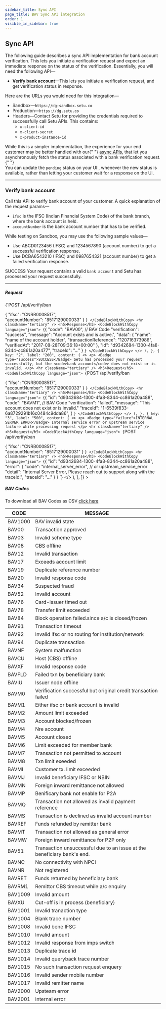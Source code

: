```yaml
---
sidebar_title: Sync API
page_title: BAV Sync API integration
order: 1
visible_in_sidebar: true
---
```


## Sync API

The following guide describes a sync API implementation for bank account verification. This lets you initiate a verification request and expect an immediate response on the status of the verification. Essentially, you will need the following API—

- **Verify bank account**—This lets you initiate a verification request, and get verification status in response.

Here are the URLs you would need for this integration—

- Sandbox—`https://dg-sandbox.setu.co`
- Production—`https://dg.setu.co`
- Headers—Contact Setu for providing the credentials required to successfully call Setu APIs. This contains:
  - `x-client-id`
  - `x-client-secret`
  - `x-product-instance-id`

<Callout type="warning">
  While this is a simpler implementation, the experience for your end customer
  may be better handled with our{" "}
  <a href="/data/bav/api-integration/async">async APIs</a>, that let you
  asynchronously fetch the status associated with a bank verification request.{" "}
  <br />
  You can update the <code>pending</code> status on your UI , whenever the new status is available,
  rather than letting your customer wait for a response on the UI.
</Callout>

<hr class="primary" />

### Verify bank account

Call this API to verify bank account of your customer. A quick explanation of the request params—

- `ifsc` is the IFSC (Indian Financial System Code) of the bank branch, where the bank account is held.
- `accountNumber` is the bank account number that has to be verified.

While testing on Sandbox, you may use the following sample values—

- Use ABCD0123456 (IFSC) and 1234567890 (account number) to get a successful verification response.
- Use DCBA6543210 (IFSC) and 0987654321 (account number) to get a failed verification response.

<Row>
  <Portion desktopSpan="whole">
    <Tabs
      tabs={[
        {
          key: "1",
          label: "200",
          content: (
            <>
              <p>
                <Badge type="success">SUCCESS</Badge> Your request contains a
                valid <code>bank account</code> and Setu has processed your
                request successfully.
              </p>
              <hr className="tertiary" />
              <h5>Request</h5>
              <CodeBlockWithCopy language="json">
                {`POST  /api/verify/ban 
 
{ 
  "ifsc": "CNRB0008517",  
  "accountNumber": "8517129000033" 
} `}
              </CodeBlockWithCopy>
              <hr className="tertiary" />
              <h5>Response</h5>
              <CodeBlockWithCopy language="json">
                {`{ 
  "code": "BAV00", // BAV Code
  "verification": "success", 
  "message": "Account exists and is active.", 
  "data": {
    "name": "name of the account holder", 
    "transactionReference": "120716373986",
    "verifiedAt": "2017-08-28T09:36:18+00:00"
  },
  "id": "d9342684-1300-4fa8-8344-cc861a20a477",
  "traceId": "..."
} `}
              </CodeBlockWithCopy>
            </>
          ),
        },
        {
          key: "2",
          label: "200",
          content: (
            <>
              <p>
                <Badge type="success">SUCCESS</Badge> Setu has processed your
                request successfully, but the <code>bank account</code> does not
                exist or is invalid.
              </p>
              <hr className="tertiary" />
              <h5>Request</h5>
              <CodeBlockWithCopy language="json">
                {`POST  /api/verify/ban 
 
{ 
  "ifsc": "CNRB0008517",  
  "accountNumber": "8517129000033" 
} `}
              </CodeBlockWithCopy>
              <hr className="tertiary" />
              <h5>Response</h5>
              <CodeBlockWithCopy language="json">
                {`{
  "id": "d9342684-1300-4fa8-8344-cc861a20a488",
  "code": "BAVM1",  // BAV Code
  "verification": "failed", 
  "message": "This account does not exist or is invalid." 
  "traceId": "1-6539f833-6a8729291b16c0484c9dda86",
} `}
              </CodeBlockWithCopy>
            </>
          ),
        },
         {
          key: "3",
          label: "500",
          content: (
            <>
              <p>
                <Badge type="failure">INTERNAL SERVER ERROR</Badge> Internal service error or upstream service failure while processing request
              </p>
              <hr className="tertiary" />
              <h5>Request</h5>
              <CodeBlockWithCopy language="json">
                {`POST  /api/verify/ban 
 
{ 
  "ifsc": "CNRB0008517",  
  "accountNumber": "8517129000031" 
} `}
              </CodeBlockWithCopy>
              <hr className="tertiary" />
              <h5>Response</h5>
              <CodeBlockWithCopy language="json">
                {`{
   "id": "d9342684-1300-4fa8-8344-cc861a20a488",
   "error": {
      "code": "internal_server_error", // or upstream_service_error
      "detail": "Internal Server Error, Please reach out to support along with the traceId.",
      "traceId": "..."
   }
} `}
              </CodeBlockWithCopy>
            </>
          ),
        },
      ]}
    ></Tabs>
  </Portion>
</Row>

##### BAV Codes

To download all BAV Codes as CSV [click here](./bav-codes.csv)

|CODE|MESSAGE                                                          
|----------|-----------------------------------------------------------------------
|BAV1000   |BAV invalid state                                                      
|BAV00     |Transaction approved                                                   
|BAV03     |Invalid scheme type                                                    
|BAV08     |CBS offline                                                            
|BAV12     |Invalid transaction                                                    
|BAV17     |Exceeds account limit                                                  
|BAV19     |Duplicate reference number                                             
|BAV20     |Invalid response code                                                  
|BAV34     |Suspected fraud                                                        
|BAV52     |Invalid account                                                        
|BAV76     |Card-issuer timed out                                                  
|BAV78     |Transfer limit exceeded                                                
|BAV84     |Block operation failed.since a/c is closed/frozen                      
|BAV91     |Transaction timeout                                                    
|BAV92     |Invalid ifsc or no routing for institution/network                     
|BAV94     |Duplicate transaction                                                  
|BAVNF     |System malfunction                                                     
|BAVCU     |Host (CBS) offline                                                     
|BAVXF     |Invalid response code                                                  
|BAVFLD    |Failed txn by beneficiary bank                                         
|BAVIU     |Issuer node offline                                                    
|BAVM0     |Verification successful but original credit transaction failed         
|BAVM1     |Either ifsc or bank account is invalid                                 
|BAVM2     |Amount limit exceeded                                                  
|BAVM3     |Account blocked/frozen                                                 
|BAVM4     |Nre account                                                            
|BAVM5     |Account closed                                                         
|BAVM6     |Limit exceeded for member bank                                         
|BAVM7     |Transaction not permitted to account                                   
|BAVM8     |Txn limit exeeded                                                      
|BAVMI     |Customer tx. limit exceeded                                            
|BAVMJ     |Invalid beneficiary IFSC or NBIN                                       
|BAVMN     |Foreign inward remittance not allowed                                  
|BAVMP     |Benificary bank not enable for P2A                                     
|BAVMQ     |Transaction not allowed as invalid payment reference                   
|BAVMS     |Transaction is declined as invalid account number                      
|BAVREF    |Funds refunded by remitter bank                                        
|BAVMT     |Transaction not allowed as general error                               
|BAVMW     |Foreign inward remittance for P2P only                                 
|BAV51     |Transaction unsuccessful due to an issue at the beneficiary bank's end.
|BAVNC     |No connectivity with NPCI                                              
|BAVNR     |Not registered                                                         
|BAVRET    |Funds returned by beneficiary bank                                     
|BAVRM1    |Remittor CBS timeout while a/c enquiry                                 
|BAV1009   |Invalid amount                                                         
|BAVXU     |Cut-off is in process (beneficiary)                                    
|BAV1001   |Invalid tranaction type                                                
|BAV1004   |Blank trace number                                                     
|BAV1008   |Invalid bene IFSC                                                      
|BAV1010   |Invalid amount                                                         
|BAV1012   |Invalid response from imps switch                                      
|BAV1013   |Duplicate trace id                                                     
|BAV1014   |Invalid queryback trace number                                         
|BAV1015   |No such transaction request enquery                                    
|BAV1016   |Invalid sender mobile number                                           
|BAV1017   |Invalid remitter name                                                  
|BAV2000   |Upsteam error                                                          
|BAV2001   |Internal error                                                         



<WasPageHelpful />
